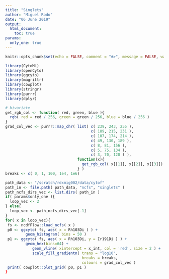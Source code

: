 ```yaml
---
title: "Singlets"
author: "Miguel Rodo"
date: "06 June 2019"
output: 
  html_document:
    toc: true
params:
  only_one: true
---
```


```r
knitr::opts_chunk$set(echo = FALSE, comment = "#>", message = FALSE, warning = FALSE)
``` 

```r
library(CytoML)
library(openCyto)
library(ggcyto)
library(magrittr)
library(cowplot)
library(stringr)
library(purrr)
library(dplyr)
```

```r
# bivariate
get_rgb_col <- function( red, green, blue ){
  rgb( red = red / 256, green = green / 256, blue = blue / 256 )
}
grad_col_vec <- purrr::map_chr( list( c( 239, 243, 255 ), 
                                      c( 189, 215, 231 ), 
                                      c( 107, 174, 214 ), 
                                      c( 49, 130, 189 ), 
                                      c( 8, 81, 156 ),
                                      c( 5, 75, 134 ),
                                      c( 3, 70, 120 ) ), 
                                function(x){
                                  get_rgb_col( x[[1]], x[[2]], x[[3]])
                                } )
breaks <- c( 0, 1, 100, 1e4, 1e6)
```

```r
path_data <- "/scratch/rdxmig002/data/cytof"
path_in <- file.path( path_data, "ncfs", "singlets" ) 
path_ncfs_dirs_vec <- list.dirs( path_in ) 
if( params$only_one ){
  loop_vec <- 2
} else{
  loop_vec <- path_ncfs_dirs_vec[-1]
}
for( x in loop_vec){
 fs <- ncdfFlow::load_ncfs( x )
 p0 <- ggcyto( fs, aes( x = Rh103Di ) ) +
		 geom_histogram( bins = 50 )
 p1 <- ggcyto( fs, aes( x = Rh103Di, y = Ir191Di ) ) +
		 geom_hex(bins=64) +
			geom_vline( xintercept = x_int, col = 'red', size = 2 ) +
			scale_fill_gradientn( trans = "log10", 
								  breaks = breaks,
								  colours = grad_col_vec )
 print( cowplot::plot_grid( p0, p1 )
}
```